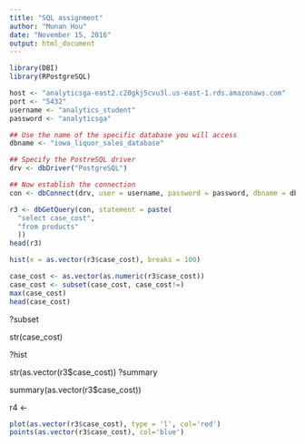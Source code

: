 ```yaml
---
title: "SQL assignment"
author: "Munan Hou"
date: "November 15, 2016"
output: html_document
---
```


```r
library(DBI)
library(RPostgreSQL)
```

```r
host <- "analyticsga-east2.c20gkj5cvu3l.us-east-1.rds.amazonaws.com"
port <- "5432"
username <- "analytics_student"
password <- "analyticsga"

## Use the name of the specific database you will access
dbname <- "iowa_liquor_sales_database"

## Specify the PostreSQL driver
drv <- dbDriver("PostgreSQL")

## Now establish the connection
con <- dbConnect(drv, user = username, password = password, dbname = dbname, port = port, host = host)
```

```r
r3 <- dbGetQuery(con, statement = paste(
  "select case_cost",
  "from products"
  ))
head(r3)
```

```r
hist(x = as.vector(r3$case_cost), breaks = 100)
```

```r
case_cost <- as.vector(as.numeric(r3$case_cost))
case_cost <- subset(case_cost, case_cost!=)
max(case_cost)
head(case_cost)
```

?subset

str(case_cost)

?hist

str(as.vector(r3$case_cost))
?summary

summary(as.vector(r3$case_cost))

r4 <-

```r
plot(as.vector(r3$case_cost), type = 'l', col='red')
points(as.vector(r3$case_cost), col='blue')
```













